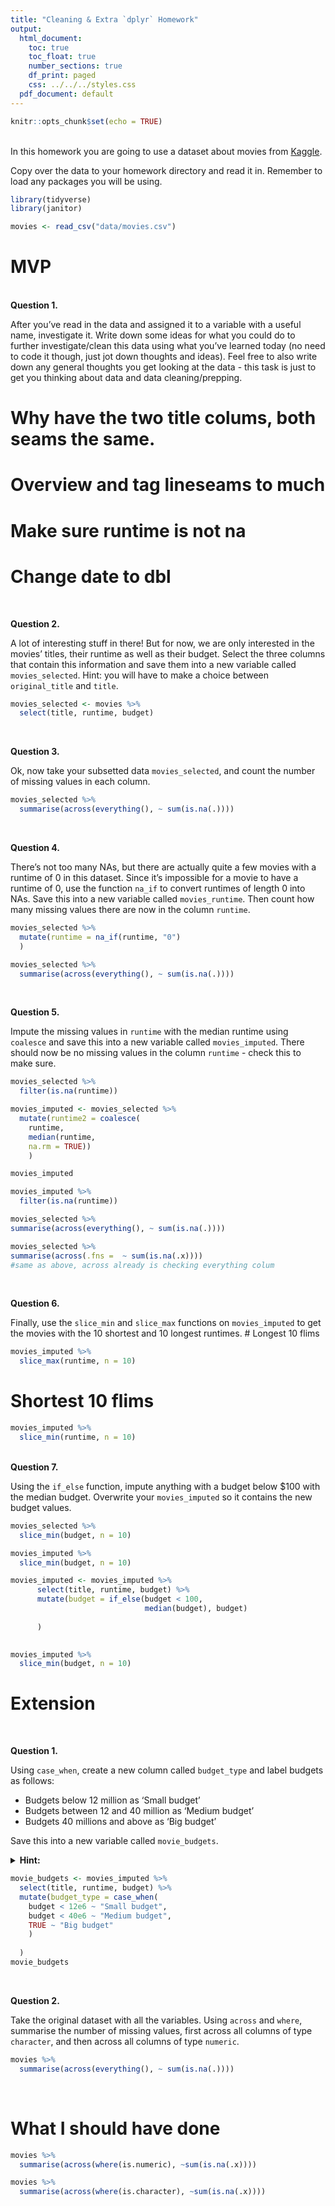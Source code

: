 ```yaml
---
title: "Cleaning & Extra `dplyr` Homework"
output:
  html_document:
    toc: true
    toc_float: true
    number_sections: true
    df_print: paged
    css: ../../../styles.css
  pdf_document: default
---
```


```r
knitr::opts_chunk$set(echo = TRUE)
```

<br>
In this homework you are going to use a dataset about movies from [Kaggle](https://www.kaggle.com/tmdb/tmdb-movie-metadata).

Copy over the data to your homework directory and read it in. Remember to load any packages you will be using.

```r
library(tidyverse)
library(janitor)
```


```r
movies <- read_csv("data/movies.csv")
```

# MVP
<br>
**Question 1.** 

After you've read in the data and assigned it to a variable with a useful name, investigate it. Write down some ideas for what you could do to further investigate/clean this data using what you've learned today (no need to code it though, just jot down thoughts and ideas). Feel free to also write down any general thoughts you get looking at the data - this task is just to get you thinking about data and data cleaning/prepping.

# Why have the two title colums, both seams the same.
# Overview and tag lineseams to much
# Make sure runtime is not na
# Change date to dbl

<br> 

**Question 2.**

A lot of interesting stuff in there! But for now, we are only interested in the movies' titles, their runtime as well as their budget. Select the three columns that contain this information and save them into a new variable called `movies_selected`. Hint: you will have to make a choice between `original_title` and `title`.


```r
movies_selected <- movies %>% 
  select(title, runtime, budget)
```

<br>


**Question 3.**  

Ok, now take your subsetted data `movies_selected`, and count the number of missing values in each column.

```r
movies_selected %>% 
  summarise(across(everything(), ~ sum(is.na(.))))
```

<br>

**Question 4.**  

There's not too many NAs, but there are actually quite a few movies with a runtime of 0 in this dataset. Since it's impossible for a movie to have a runtime of 0, use the function `na_if` to convert runtimes of length 0 into NAs. Save this into a new variable called `movies_runtime`. Then count how many missing values there are now in the column `runtime`.

```r
movies_selected %>% 
  mutate(runtime = na_if(runtime, "0")
  ) 

movies_selected %>% 
  summarise(across(everything(), ~ sum(is.na(.))))
```


<br>

**Question 5.**  

Impute the missing values in `runtime` with the median runtime using `coalesce` and save this into a new variable called `movies_imputed`. There should now be no missing values in the column `runtime` - check this to make sure.

```r
movies_selected %>% 
  filter(is.na(runtime))


```


```r
movies_imputed <- movies_selected %>% 
  mutate(runtime2 = coalesce(
    runtime,
    median(runtime,
    na.rm = TRUE))
    )

movies_imputed
```
```r
movies_imputed %>% 
  filter(is.na(runtime))
```


```r
movies_selected %>% 
summarise(across(everything(), ~ sum(is.na(.))))
```

```r
movies_selected %>% 
summarise(across(.fns =  ~ sum(is.na(.x))))
#same as above, across already is checking everything colum
```


<br>

**Question 6.**  

Finally, use the `slice_min` and `slice_max` functions on `movies_imputed` to get the movies with the 10 shortest and 10 longest runtimes.
# Longest 10 flims
```r
movies_imputed %>% 
  slice_max(runtime, n = 10)
```

# Shortest 10 flims
```r
movies_imputed %>% 
  slice_min(runtime, n = 10)
```



<br>
**Question 7.**  

Using the `if_else` function, impute anything with a budget below $100 with the median budget. Overwrite your `movies_imputed` so it contains the new budget values.

```r
movies_selected %>% 
  slice_min(budget, n = 10)
```

```r
movies_imputed %>% 
  slice_min(budget, n = 10)
```



```r
movies_imputed <- movies_imputed %>% 
      select(title, runtime, budget) %>%
      mutate(budget = if_else(budget < 100,
                              median(budget), budget)
        
      )
  
```

```r
movies_imputed %>% 
  slice_min(budget, n = 10)
```


# Extension


<br> 

**Question 1.**  

Using `case_when`, create a new column called `budget_type` and label budgets as follows:

* Budgets below 12 million as 'Small budget'
* Budgets between 12 and 40 million as 'Medium budget'
* Budgets 40 millions and above as 'Big budget'

Save this into a new variable called `movie_budgets`.

<details>
<summary>**Hint:**</summary> 1e6 is a shorthand way of writing 1 million ($1 \times 10^6$)
</details>

```r
movie_budgets <- movies_imputed %>% 
  select(title, runtime, budget) %>%
  mutate(budget_type = case_when(
    budget < 12e6 ~ "Small budget",
    budget < 40e6 ~ "Medium budget",
    TRUE ~ "Big budget"
    )
    
  )
movie_budgets
```


<br> 

**Question 2.**  

Take the original dataset with all the variables. Using `across` and `where`, summarise the number of missing values, first across all columns of type `character`, and then across all columns of type `numeric`.




```r
movies %>% 
  summarise(across(everything(), ~ sum(is.na(.))))
```


<br> 

# What I should have done
```r
movies %>%
  summarise(across(where(is.numeric), ~sum(is.na(.x))))
```

```r
movies %>%
  summarise(across(where(is.character), ~sum(is.na(.x))))
```

